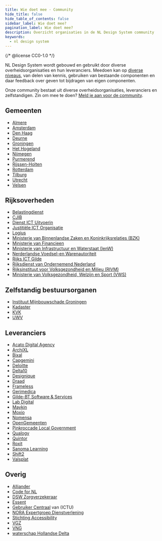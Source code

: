```yaml
---
title: Wie doet mee · Community
hide_title: false
hide_table_of_contents: false
sidebar_label: Wie doet mee?
pagination_label: Wie doet mee?
description: Overzicht organisaties in de NL Design System community
keywords:
  - nl design system
---
```


{/* @license CC0-1.0 */}

NL Design System wordt gebouwd en gebruikt door diverse overheidsorganisaties en hun leveranciers. Meedoen kan op [diverse niveaus](/handboek/organisatie/meedoen), van delen van kennis, gebruiken van bestaande componenten en daar feedback over geven tot bijdragen van eigen componenten.

Onze community bestaat uit diverse overheidsorganisaties, leveranciers en zelfstandigen. Zin om mee te doen? [Meld je aan voor de community](/community/sluit-je-aan#aanmelden).

## Gemeenten

- [Almere](https://almere.nl)
- [Amsterdam](https://amsterdam.nl)
- [Den Haag](https:/denhaag.nl)
- [Deurne](https://deurne.nl)
- [Groningen](https://gemeente.groningen.nl)
- [Het Hogeland](https://hethogeland.nl)
- [Nijmegen](https://nijmegen.nl)
- [Purmerend](https://purmerend.nl)
- [Rijssen-Holten](https://rijssen-holten.nl)
- [Rotterdam](https://rotterdam.nl)
- [Tilburg](https://tilburg.nl)
- [Utrecht](https://utrecht.nl)
- [Velsen](https://velsen.nl)

## Rijksoverheden

- [Belastingdienst](https://belastingdienst.nl)
- [CJIB](https://www.cjib.nl)
- [Dienst ICT Uitvoerin](http://dictu.nl)
- [Justitiële ICT Organisatie](https://www.justitieleictorganisatie.nl)
- [Logius](https://logius.nl)
- [Ministerie van Binnenlandse Zaken en Koninkrijksrelaties (BZK)](https://www.rijksoverheid.nl/ministeries/ministerie-van-binnenlandse-zaken-en-koninkrijksrelaties)
- [Ministerie van Financieen](https://www.rijksoverheid.nl/ministeries/ministerie-van-financien)
- [Ministerie van Infrastructuur en Waterstaat (IenW)](https://www.rijksoverheid.nl/ministeries/ministerie-van-infrastructuur-en-waterstaat)
- [Nerderlandse Voedsel-en Warenautoriteit](https://www.nvwa.nl)
- [Rijks ICT Gilde](https://www.rijksorganisatieodi.nl/rijks-ict-gilde)
- [Rijksdienst van Ondernemend Nederland](https://rvo.nl)
- [Rijksinstituut voor Volksgezondheid en Milieu (RIVM)](https://www.rivm.nl)
- [Ministerie van Volksgezondheid, Welzijn en Sport (VWS)](https://www.rijksoverheid.nl/ministeries/ministerie-van-volksgezondheid-welzijn-en-sport)

## Zelfstandig bestuursorganen

- [Instituut Mijnbouwschade Groningen](https://www.schadedoormijnbouw.nl)
- [Kadaster](https://www.kadaster.nl)
- [KVK](https://kvk.nl)
- [UWV](https://uwv.nl)

## Leveranciers

- [Acato Digital Agency](https://acato.nl)
- [ArchiXL](https://www.archixl.nl)
- [Bixal](https://www.bixal.com)
- [Capgemini](https://www.capgemini.com/nl-nl/)
- [Deloitte](https://www.deloitte.com/nl/nl.html)
- [Delta10](https://delta10.nl)
- [Designique](https://www.designique.nl)
- [Draad](https://draad.nl)
- [Frameless](https://frameless.io)
- [Gerimedica](https://www.gerimedica.nl)
- [Gilde-BT Software & Services](https://www.gildesoftware.nl)
- [Lab Digital](https://www.labdigital.nl)
- [Maykin](https://www.maykinmedia.nl)
- [Moxio](https://moxio.com)
- [Nomensa](https://www.nomensa.com)
- [OpenGemeenten](https://opengemeenten.nl)
- [Pinkroccade Local Government](https://www.pinkroccadelocalgovernment.nl)
- [Qualogy](https://qualogy.nl)
- [Quintor](https://quintor.nl)
- [Roxit](https://www.roxit.nl)
- [Sanoma Learning](https://www.sanomalearning.com)
- [Shift2](https://www.shift2.nl)
- [Valsplat](https://valsplat.nl)

## Overig

- [Alliander](https://www.alliander.com)
- [Code for NL](http://codefor.nl)
- [DSW Zorgverzekeraar](https://www.dsw.nl/consumenten)
- [Essent](https://www.essent.nl)
- [Gebruiker Centraal](https://gebruikercentraal.nl) van (ICTU)
- [NORA Expertgroep Dienstverlening](https://www.noraonline.nl/wiki/Expertgroep_Dienstverlening)
- [Stichting Accessibility](https://accessibility.nl)
- [VGZ](https://www.vgz.nl)
- [VNG](https://www.vng.nl)
- [waterschap Hollandse Delta](https://www.wshd.nl)
